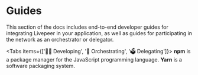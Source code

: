
# Guides

This section of the docs includes end-to-end developer guides for integrating Livepeer in your application, as well as guides for participating in the network as an orchestrator or delegator.

<Tabs items={['🧑‍💻 Developing', '🚏 Orchestrating', '🗳 Delegating']}>
  <Tab>
    <Cards num={3}>
      <Card
        title="Title"
        description="Description..."
        icon="🧰"
        href="/guides/developing/quickstart"
      />
      <Card
        title="Title"
        description="Description..."
        icon="📜"
        href="/guides/developing/quickstart"
      />
      <Card
        title="Title"
        description="Description..."
        icon="🧑‍🚀"
        href="/guides/developing/quickstart"
      />
      <Card
        title="Title"
        description="Description..."
        icon="📜"
        href="/guides/developing/quickstart"
      />
      <Card
        title="Title"
        description="Description..."
        icon="📱"
        href="/guides/developing/quickstart"
      />
    </Cards>
  </Tab>
  <Tab>
    **npm** is a package manager for the JavaScript programming language.
  </Tab>
  <Tab>**Yarn** is a software packaging system.</Tab>
</Tabs>
